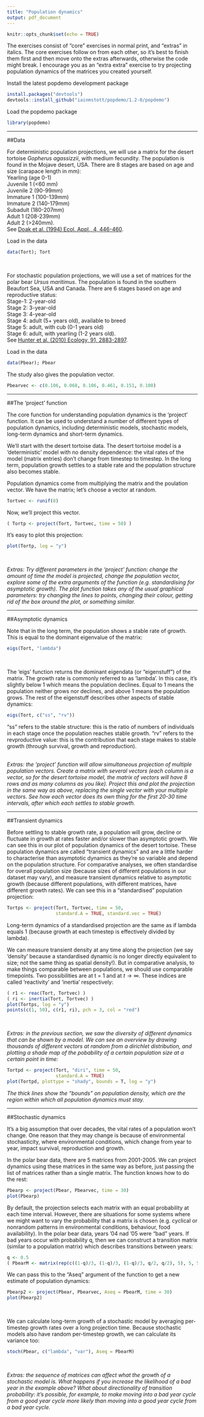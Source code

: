 ```yaml
---
title: "Population dynamics"
output: pdf_document
---
```


```r
knitr::opts_chunk$set(echo = TRUE)
```

The exercises consist of "core" exercises in normal print, and "extras" in italics. The core exercises follow on from each other, so it's best to finish them first and then move onto the extras afterwards, otherwise the code might break. I encourage you as an "extra extra" exercise to try projecting population dynamics of the matrices you created yourself.

Install the latest popdemo development package
```r
install.packages("devtools")
devtools::install_github("iainmstott/popdemo/1.2-0/popdemo")
```

Load the popdemo package
```r
library(popdemo)
```

***
##Data

For deterministic population projections, we will use a matrix for the desert tortoise *Gopherus agassizzii*, with medium fecundity. The population is found in the Mojave desert, USA. There are 8 stages are based on age and size (carapace length in mm):  
Yearling (age 0-1)  
Juvenile 1 (<60 mm)  
Juvenile 2 (90-99mm)  
Immature 1 (100-139mm)  
Immature 2 (140-179mm)  
Subadult (180-207mm)  
Adult 1 (208-239mm)  
Adult 2 (>240mm).  
See [Doak et al. (1994) Ecol. Appl., 4, 446-460](http://bio.research.ucsc.edu/~barrylab/classes/climate_change/DoakEcolApp.pdf).  

Load in the data
```r
data(Tort); Tort
```
\  

For stochastic population projections, we will use a set of matrices for the polar bear *Ursus maritimus*. The population is found in the southern Beaufort Sea, USA and Canada. There are 6 stages based on age and reproductive status:  
Stage-1: 2-year-old  
Stage 2: 3-year-old  
Stage 3: 4-year-old  
Stage 4: adult (5+ years old), available to breed  
Stage 5: adult, with cub (0-1 years old)  
Stage 6: adult, with yearling (1-2 years old).  
See [Hunter et al. (2010) Ecology, 91, 2883-2897](https://www.mbr-pwrc.usgs.gov/workshops/uf2016/lectures/Hunter%20et%20al%202010%20Polar%20Bear%20population%20dynamics%20Ecology%202010%202.pdf).  

Load in the data
```r
data(Pbear); Pbear
```

The study also gives the population vector.
```r
Pbearvec <- c(0.106, 0.068, 0.106, 0.461, 0.151, 0.108)
```

\newpage

***
##The 'project' function

The core function for understanding population dynamics is the 'project' function. It can be used to understand a number of different types of population dynamics, including deterministic models, stochastic models, long-term dynamics and short-term dynamics.  

We'll start with the desert tortoise data. The desert tortoise model is a 'deterministic' model with no density dependence: the vital rates of the model (matrix entries) don't change from timestep to timestep. In the long term, population growth settles to a stable rate and the population structure also becomes stable.  

Population dynamics come from multiplying the matrix and the poulation vector. We have the matrix; let's choose a vector at random.
```r
Tortvec <- runif(8)
```
Now, we'll project this vector.
```r
( Tortp <- project(Tort, Tortvec, time = 50) )
```
It's easy to plot this projection: 
```r
plot(Tortp, log = "y")
```
\  

*Extras: Try different parameters in the 'project' function: change the amount of time the model is projected, change the population vector, explore some of the extra arguments of the function (e.g. standardising for asymptotic growth). The plot function takes any of the usual graphical parameters: try changing the lines to points, changing their colour, getting rid of the box around the plot, or something similar.*  

\newpage

***
##Asymptotic dynamics

Note that in the long term, the population shows a stable rate of growth. This is equal to the dominant eigenvalue of the matrix:
```r
eigs(Tort, "lambda")
```
\  

The 'eigs' function returns the dominant eigendata (or "eigenstuff") of the matrix. The growth rate is commonly referred to as 'lambda'. In this case, it's slightly below 1 which means the population declines. Equal to 1 means the population neither grows nor declines, and above 1 means the population grows. The rest of the eigenstuff describes other aspects of stable dynamics:
```r
eigs(Tort, c("ss", "rv"))
```
"ss" refers to the stable structure: this is the ratio of numbers of individuals in each stage once the population reaches stable growth. "rv" refers to the revproductive value: this is the contribution that each stage makes to stable growth (through survival, growth and reproduction).  
\  

*Extras: the 'project' function will allow simultaneous projection of multiple population vectors. Create a matrix with several vectors (each column is a vector, so for the desert tortoise model, the matrix of vectors will have 8 rows and as many columns as you like). Project this and plot the projection in the same way as above, replacing the single vector with your multiple vectors. See how each vector does its own thing for the first 20-30 time intervals, after which each settles to stable growth.*  

\newpage

***
##Transient dynamics

Before settling to stable growth rate, a population will grow, decline or fluctuate in growth at rates faster and/or slower than asymptotic growth. We can see this in our plot of population dynamics of the desert tortoise. These population dynamics are called "transient dynamics" and are a little harder to characterise than asymptotic dynamics as they're so variable and depend on the population structure. For comparative analyses, we often standardise for overall population size (because sizes of different populations in our dataset may vary), and measure transient dynamics relative to asymptotic growth (because different populations, with different matrices, have different growth rates). We can see this in a "standardised" population projection:
```r
Tortps <- project(Tort, Tortvec, time = 50, 
                  standard.A = TRUE, standard.vec = TRUE)
```
Long-term dynamics of a standardised projection are the same as if lambda equals 1 (because growth at each timestep is effectively divided by lambda).  

We can measure transient density at any time along the projection (we say 'density' because a standardised dynamic is no longer directly equivalent to size; not the same thing as spatial density!). But in comparative analysis, to make things comparable between populations, we should use comparable timepoints. Two possibilities are at t = 1 and at $t\to\infty$. These indices are called 'reactivity' and 'inertia' respectively:
```r
( r1 <- reac(Tort, Tortvec) )
( ri <- inertia(Tort, Tortvec) )
plot(Tortps, log = "y")
points(c(1, 50), c(r1, ri), pch = 3, col = "red")
```
\  

*Extras: in the previous section, we saw the diversity of different dynamics that can be shown by a model. We can see an overview by drawing thousands of different vectors at random from a dirichlet distribution, and plotting a shade map of the pobability of a certain population size at  a certain point in time:*
```r
Tortpd <- project(Tort, "diri", time = 50,
                  standard.A = TRUE)
plot(Tortpd, plottype = "shady", bounds = T, log = "y")
```
*The thick lines show the "bounds" on population density, which are the region within which all population dynamics must stay.*  

\newpage

***
##Stochastic dynamics

It's a big assumption that over decades, the vital rates of a population won't change. One reason that they may change is because of environmental stochasticity, where environmental conditions, which change from year to year, impact survival, reproduction and growth.  

In the polar bear data, there are 5 matrices from 2001-2005. We can project dynamics using these matrices in the same way as before, just passing the list of matrices rather than a single matrix. The function knows how to do the rest:
```r
Pbearp <- project(Pbear, Pbearvec, time = 30)
plot(Pbearp)
```
By default, the projection selects each matrix with an equal probability at each time interval. However, there are situations for some systems where we might want to vary the probability that a matrix is chosen (e.g. cyclical or nonrandom patterns in environmental conditions, behaviour, food availability). In the polar bear data, years '04 nad '05 were "bad" years. If bad years occur with probability q, then we can construct a transition matrix (similar to a population matrix) which describes transitions between years:
```r
q <- 0.5
( PbearM <- matrix(rep(c((1-q)/3, (1-q)/3, (1-q)/3, q/2, q/2), 5), 5, 5) )
```
We can pass this to the "Aseq" argument of the function to get a new estimate of population dynamics:
```r
Pbearp2 <- project(Pbear, Pbearvec, Aseq = PbearM, time = 30)
plot(Pbearp2)
```
\  

We can calculate long-term growth of a stochastic model by averaging per-timestep growth rates over a long projection time. Because stochastic models also have random per-timestep growth, we can calculate its variance too:
```r
stoch(Pbear, c("lambda", "var"), Aseq = PbearM)
```
\  

*Extras: the sequence of matrices can affect what the growth of a stochastic model is. What happens if you increase the likelihood of a bad year in the example above? What about directionality of transition probability: it's possible, for example, to make moving into a bad year cycle from a good year cycle more likely than moving into a good year cycle from a bad year cycle.*
